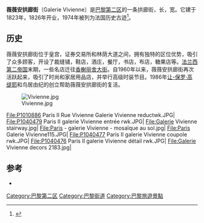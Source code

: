 {{Infobox building
| name                = 薇薇安拱廊街 
| image               = P1040471 Paris II galerie Vivienne rwk.JPG
| image_size          = 240px
| map_type            = Paris 
| map_caption         = 在巴黎的位置
| building_type       = 拱廊街
| latitude            = 48.8667
| longitude           = 2.3397
| location_country    = {{FRA}}
| opened_date         = 1823年
}}

'''薇薇安拱廊街'''（Galerie Vivienne）是[[巴黎第二区|巴黎第二区]]的一条拱廊街，长{{convert|176|m}}，宽{{convert|3|m}}。它建于1823年，1826年开业，1974年被列为法国历史古迹<ref>{{cite web
 |url=http://www.culture.gouv.fr/public/mistral/merimee_fr?ACTION=CHERCHER&FIELD_1=REF&VALUE_1=PA00086024
 |title=Galerie Vivienne, anciennement appelée galerie Marchoux
 |publisher=Ministry of Culture
 |date=2005-10-05
 |accessdate=2012-05-19
 |archive-date=2013-06-25
 |archive-url=https://web.archive.org/web/20130625200151/http://www.culture.gouv.fr/public/mistral/merimee_fr?ACTION=CHERCHER&FIELD_1=REF&VALUE_1=PA00086024
 |dead-url=no
 }}</ref>。

==历史==
薇薇安拱廊街位于皇宫，证券交易所和林荫大道之间，拥有独特的区位优势，吸引了众多顾客，开设了裁缝铺，鞋店，酒庄，餐厅，书店，布店，糖果店等。[[法兰西第二帝国|法兰西第二帝国]]末期，一些名店迁往[[香榭丽舍大街|香榭丽舍大街]]。自1960年以来，薇薇安拱廊街再次活跃起来，吸引了时尚和家居用品店，并举行高级时装节目。1986年[[让-保罗·高缇耶|让-保罗·高缇耶]]和鸟居由纪的创立帮助薇薇安拱廊街的复活。

[[File:Vivienne.jpg|thumb]]
<gallery widths=200 heights=200>
File:P1010886 Paris II Rue Vivienne Galerie Vivienne reductwk.JPG| 
File:P1040479 Paris II galerie Vivienne entrée rwk.JPG|
File:Galerie Vivienne stairway.jpg|
File:Paris - galerie Vivienne - mosaïque au sol.jpg|
File:Paris Galerie Vivienne115.JPG|
File:P1040477 Paris II galerie Vivienne coupole rwk.JPG| 
File:P1040476 Paris II galerie Vivienne détail rwk.JPG|
File:Galerie Vivienne decors 2183.jpg|
</gallery>

==参考==
{{Commonscat|Galerie Vivienne|薇薇安拱廊街}}
{{reflist}}
*{{cite web
 |url=http://www.galerie-vivienne.com/en/index.php
 |title=Official website
 |publisher=Gallerie Vivienne
 |accessdate=
 |deadurl=yes
 |archiveurl=https://web.archive.org/web/20120418135022/http://www.galerie-vivienne.com/en/index.php
 |archivedate=2012-04-18
 }}

[[Category:巴黎第二区|Category:巴黎第二区]]
[[Category:巴黎街道|Category:巴黎街道]]
[[Category:巴黎旅遊景點|Category:巴黎旅遊景點]]